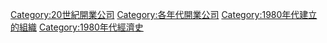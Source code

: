 {{EstcatDecadeType|19|8|20|公司|Companies|n=開業}}
[[Category:20世紀開業公司|Category:20世紀開業公司]]
[[Category:各年代開業公司|Category:各年代開業公司]]
[[Category:1980年代建立的組織|Category:1980年代建立的組織]]
[[Category:1980年代經濟史|Category:1980年代經濟史]]